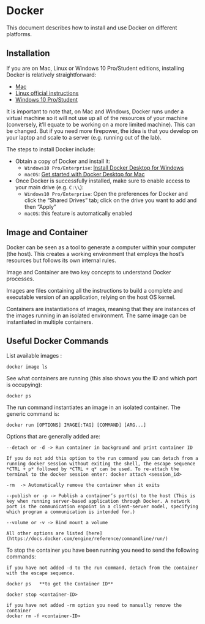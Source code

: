 # Docker

This document describes how to install and use Docker on different platforms.

## Installation

If you are on Mac, Linux or Windows 10 Pro/Student editions, installing Docker
is relatively straightforward:

* [Mac](https://docs.docker.com/docker-for-mac/)
* [Linux official instructions](https://docs.docker.com/install/linux/docker-ce/ubuntu/)
* [Windows 10 Pro/Student](https://docs.docker.com/docker-for-windows/)

It is important to note that, on Mac and Windows, Docker runs under a virtual
machine so it will not use up all of the resources of your machine
(conversely, it'll equate to be working on a more limited machine). This can
be changed. But if you need more firepower, the idea is that you develop on
your laptop and scale to a server (e.g. running out of the lab).

The steps to install Docker include:

- Obtain a copy of Docker and install it:
    - `Windows10 Pro/Enterprise`: [Install Docker Desktop for Windows](https://docs.docker.com/docker-for-windows/install/)
    - `macOS`: [Get started with Docker Desktop for Mac](https://docs.docker.com/docker-for-mac/)
- Once Docker is successfully installed, make sure to enable access to your main drive (e.g. `C:\\`): 
    - `Windows10 Pro/Enterprise`: Open the preferences for Docker and click the
      "Shared Drives" tab; click on the drive you want to add and then "Apply"
    - `macOS`: this feature is automatically enabled

## Image and Container

Docker can be seen as a tool to generate a computer within your computer (the host). This creates a working environment that employs the host's resources but follows its own internal rules. 

Image and Container are two key concepts to understand Docker processes.

Images are files containing all the instructions to build a complete and executable version of an application, relying on the host OS kernel.

Containers are instantiations of images, meaning that they are instances of the images running in an isolated environment. The same image can be instantiated in multiple containers.

## Useful Docker Commands

List available images :

```
docker image ls
```

See what containers are running (this also shows you the ID and which port is occupying):

```
docker ps
```
The run command instantiates an image in an isolated container. The generic command is:

```
docker run [OPTIONS] IMAGE[:TAG] [COMMAND] [ARG...]
```
Options that are generally added are:

```
--detach or -d -> Run container in background and print container ID

If you do not add this option to the run command you can detach from a running docker session without exiting the shell, the escape sequence *CTRL + p* followed by *CTRL + q* can be used. To re-attach the terminal to the docker session enter: docker attach <session_id>

-rm  -> Automatically remove the container when it exits

--publish or -p -> Publish a container’s port(s) to the host (This is key when running server-based application through Docker. A network port is the communication enpoint in a client-server model, specifying which program a communication is intended for.)

--volume or -v -> Bind mount a volume 

All other options are listed [here](https://docs.docker.com/engine/reference/commandline/run/)
```

To stop the container you have been running you need to send the following commands: 

```
if you have not added -d to the run command, detach from the container with the escape sequence.

docker ps   **to get the Container ID**

docker stop <container-ID>  

if you have not added -rm option you need to manually remove the container
docker rm -f <container-ID>

```

